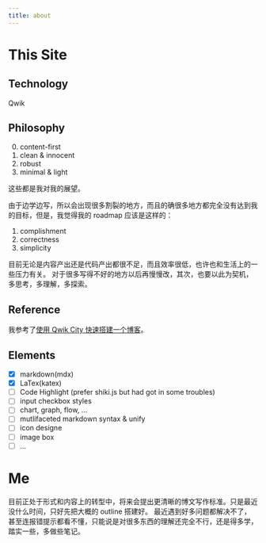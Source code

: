 ```yaml
---
title: about
---
```


# This Site

## Technology

Qwik

## Philosophy

0. content-first
1. clean & innocent
2. robust
3. minimal & light

这些都是我对我的展望。

由于边学边写，所以会出现很多割裂的地方，而且的确很多地方都完全没有达到我的目标，但是，我觉得我的 roadmap 应该是这样的：

1. complishment
2. correctness
3. simplicity

目前无论是内容产出还是代码产出都很不足，而且效率很低，也许也和生活上的一些压力有关。
对于很多写得不好的地方以后再慢慢改，其次，也要以此为契机，多思考，多理解，多探索。

## Reference

我参考了[使用 Qwik City 快速搭建一个博客](https://blog.sww.moe/post/qwik-blog/)。

## Elements 

- [x] markdown(mdx)
- [x] LaTex(katex)
- [ ] Code Highlight (prefer shiki.js but had got in some troubles)
- [ ] input checkbox styles
- [ ] chart, graph, flow, ...
- [ ] mutlifaceted markdown syntax & unify 
- [ ] icon designe
- [ ] image box
- [ ] ...

# Me

目前正处于形式和内容上的转型中，将来会提出更清晰的博文写作标准。只是最近没什么时间，只好先把大概的 outline 搭建好。
最近遇到好多问题都解决不了，甚至连报错提示都看不懂，只能说是对很多东西的理解还完全不行，还是得多学，踏实一些，多做些笔记。
